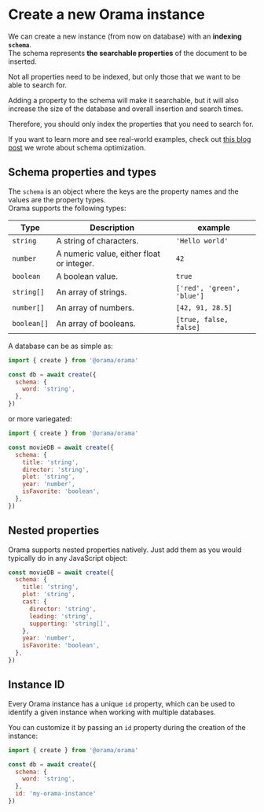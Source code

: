 
# Create a new Orama instance

We can create a new instance (from now on database) with an **indexing `schema`**.<br/>
The schema represents **the searchable properties** of the document to be inserted.

Not all properties need to be indexed, but only those that we want to be able to search for.

Adding a property to the schema will make it searchable, but it will also increase the size of the database and overall insertion and search times.

Therefore, you should only index the properties that you need to search for.

If you want to learn more and see real-world examples, check out [this blog post](https://oramasearch.com/blog/optimizing-orama-schema-optimization) we wrote about schema optimization.

## Schema properties and types

The `schema` is an object where the keys are the property names and the values are the property types. \
Orama supports the following types:

| Type        | Description                                                                 | example                                                                     |
| ----------- | --------------------------------------------------------------------------- | --------------------------------------------------------------------------- |
| `string`    | A string of characters.                                                     | `'Hello world'`                                                             |
| `number`    | A numeric value, either float or integer.                                   | `42`                                                                        |
| `boolean`   | A boolean value.                                                            | `true`                                                                      |
| `string[]`  | An array of strings.                                                        | `['red', 'green', 'blue']`                                                  |
| `number[]`  | An array of numbers.                                                        | `[42, 91, 28.5]`                                                            |
| `boolean[]` | An array of booleans.                                                       | `[true, false, false]`                                                      |

A database can be as simple as:

```javascript copy
import { create } from '@orama/orama'

const db = await create({
  schema: {
    word: 'string',
  },
})
```

or more variegated:

```javascript copy
import { create } from '@orama/orama'

const movieDB = await create({
  schema: {
    title: 'string',
    director: 'string',
    plot: 'string',
    year: 'number',
    isFavorite: 'boolean',
  },
})
```

## Nested properties

Orama supports nested properties natively. Just add them as you would typically do in any JavaScript object:

```javascript copy
const movieDB = await create({
  schema: {
    title: 'string',
    plot: 'string',
    cast: {
      director: 'string',
      leading: 'string',
      supporting: 'string[]',
    },
    year: 'number',
    isFavorite: 'boolean',
  },
})
```

## Instance ID

Every Orama instance has a unique `id` property, which can be used to identify a given instance when working with multiple databases.

You can customize it by passing an `id` property during the creation of the instance:

```javascript copy
import { create } from '@orama/orama'

const db = await create({
  schema: {
    word: 'string',
  },
  id: 'my-orama-instance'
})
```
